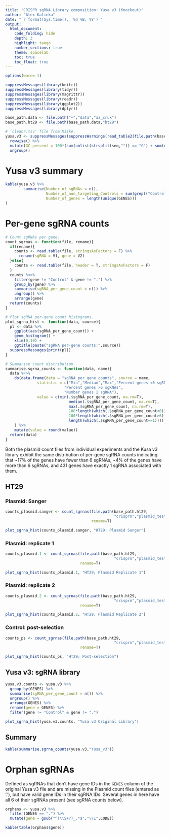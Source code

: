 ```yaml
---
title: 'CRISPR sgRNA Library composition: Yusa v3 (Knockout)'
author: "Alex Kalinka"
date: "`r format(Sys.time(), '%d %B, %Y')`"
output:
  html_document:
    code_folding: hide
    depth: 3
    highlight: tango
    number_sections: true
    theme: spacelab
    toc: true
    toc_float: true
---
```



```r
options(warn=-1)

suppressMessages(library(knitr))
suppressMessages(library(tidyr))
suppressMessages(library(magrittr))
suppressMessages(library(readr))
suppressMessages(library(ggplot2))
suppressMessages(library(dplyr))

base_path.data <- file.path("~","data","az_cruk")
base_path.ht29 <- file.path(base_path.data,"ht29")

# 'cleanr.tsv' file from Miike.
yusa.v3 <- suppressMessages(suppressWarnings(read_table2(file.path(base_path.data,"cleanr.tsv")))) %>%
  rowwise() %>%
  mutate(GC_percent = 100*(sum(unlist(strsplit(seq,"")) == "G") + sum(unlist(strsplit(seq,"")) == "C"))/20) %>%
  ungroup()

```

# Yusa v3 summary

```r
kable(yusa.v3 %>%
        summarise(Number_of_sgRNAs = n(),
                  Number_of_non_targeting_Controls = sum(grepl("Control",CODE)),
                  Number_of_genes = length(unique(GENES)))
)

```

# Per-gene sgRNA counts

```r
# Count sgRNAs per gene.
count_sgrnas <- function(file, rename){
  if(rename){
    counts <- read.table(file, stringsAsFactors = F) %>%
      rename(sgRNA = V1, gene = V2)
  }else{
    counts <- read.table(file, header = T, stringsAsFactors = F)
  }
  counts %<>%
    filter(gene != "Control" & gene != ".") %>%
    group_by(gene) %>%
    summarise(sgRNA_per_gene_count = n()) %>%
    ungroup() %>%
    arrange(gene)
  return(counts)
}

# Plot sgRNA per-gene count histograms.
plot_sgrna_hist <- function(data, source){
  pl <- data %>%
    ggplot(aes(sgRNA_per_gene_count)) +
    geom_histogram() +
    xlim(0,10) +
    ggtitle(paste("sgRNA per-gene counts:",source))
  suppressMessages(print(pl))
}

# Summarise count distribution.
summarise.sgrna_counts <- function(data, name){
  data %<>%
    do(data.frame(data = "sgRNA_per_gene_counts", source = name,
              statistic = c("Min","Median","Max","Percent genes <6 sgRNAs",
                          "Percent genes >6 sgRNAs",
                          "Number genes 1 sgRNA"),
              value = c(min(.$sgRNA_per_gene_count, na.rm=T),
                            median(.$sgRNA_per_gene_count, na.rm=T),
                            max(.$sgRNA_per_gene_count, na.rm=T),
                            100*length(which(.$sgRNA_per_gene_count<6))/nrow(.),
                            100*length(which(.$sgRNA_per_gene_count>6))/nrow(.),
                            length(which(.$sgRNA_per_gene_count==1))))
    ) %>%
    mutate(value = round(value))
  return(data)
}

```

Both the plasmid count files from individual experiments and the Kusa v3 library exhibit the same distribution of per-gene sgRNA counts indicating that ~17% of the genes have fewer than 6 sgRNAs, ~4% of the genes have more than 6 sgRNAs, and 431 genes have exactly 1 sgRNA associated with them.

## HT29 {.tabset}

### Plasmid: Sanger

```r
counts_plasmid.sanger <- count_sgrnas(file.path(base_path.ht29,
                                                "crisprn","plasmid_test","counts","Plasmid_Sanger.s_1.counts"),
                                      rename=T)

plot_sgrna_hist(counts_plasmid.sanger, "HT29; Plasmid Sanger")

```

### Plasmid: replicate 1

```r
counts_plasmid.1 <- count_sgrnas(file.path(base_path.ht29,
                                                "crisprn","plasmid_test","counts","Plasmid_AZ_1.s_1.counts"), 
                                 rename=T)

plot_sgrna_hist(counts_plasmid.1, "HT29; Plasmid Replicate 1")

```

### Plasmid: replicate 2

```r
counts_plasmid.2 <- count_sgrnas(file.path(base_path.ht29,
                                                "crisprn","plasmid_test","counts","Plasmid_AZ_2.s_1.counts"), 
                                 rename=T)

plot_sgrna_hist(counts_plasmid.2, "HT29; Plasmid Replicate 2")

```

### Control: post-selection

```r
counts_ps <- count_sgrnas(file.path(base_path.ht29,
                                                "crisprn","plasmid_test","counts","combined_counts.txt"), 
                                 rename=T)

plot_sgrna_hist(counts_ps, "HT29; Post-selection")

```


## Yusa v3: sgRNA library

```r
yusa.v3.counts <- yusa.v3 %>%
  group_by(GENES) %>%
  summarise(sgRNA_per_gene_count = n()) %>%
  ungroup() %>%
  arrange(GENES) %>%
  rename(gene = GENES) %>%
  filter(gene != "Control" & gene != ".")

plot_sgrna_hist(yusa.v3.counts, "Yusa v3 Original Library")

```

## Summary

```r
kable(summarise.sgrna_counts(yusa.v3,"Yusa_v3"))

```

# Orphan sgRNAs

Defined as sgRNAs that don't have gene IDs in the `GENES` column of the original Yusa v3 file and are missing in the Plasmid count files (entered as '.'), but have valid gene IDs in their sgRNA IDs. Several genes in here have all 6 of their sgRNAs present (see sgRNA counts below).

```r
orphans <- yusa.v3 %>%
  filter(GENES == ".") %>%
  mutate(gene = gsub("^(\\S+?)_.*$","\\1",CODE))

kable(table(orphans$gene))

```



